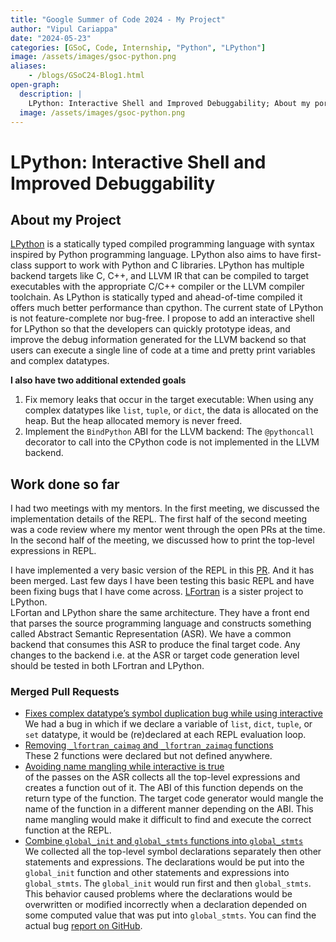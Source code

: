 ```yaml
---
title: "Google Summer of Code 2024 - My Project"
author: "Vipul Cariappa"
date: "2024-05-23"
categories: [GSoC, Code, Internship, "Python", "LPython"]
image: /assets/images/gsoc-python.png
aliases:
    - /blogs/GSoC24-Blog1.html
open-graph:
  description: |
    LPython: Interactive Shell and Improved Debuggability; About my porject...
  image: /assets/images/gsoc-python.png
---
```



# LPython: Interactive Shell and Improved Debuggability

## About my Project

[LPython](https://github.com/lcompilers/lpython/) is a statically typed compiled programming language with syntax inspired by Python programming language. LPython also aims to have first-class support to work with Python and C libraries. LPython has multiple backend targets like C, C++, and LLVM IR that can be compiled to target executables with the appropriate C/C++ compiler or the LLVM compiler toolchain. As LPython is statically typed and ahead-of-time compiled it offers much better performance than cpython. The current state of LPython is not feature-complete nor bug-free. I propose to add an interactive shell for LPython so that the developers can quickly prototype ideas, and improve the debug information generated for the LLVM backend so that users can execute a single line of code at a time and pretty print variables and complex datatypes.

**I also have two additional extended goals**

1. Fix memory leaks that occur in the target executable: When using any complex datatypes like `list`, `tuple`, or `dict`, the data is allocated on the heap. But the heap allocated memory is never freed.
1. Implement the `BindPython` ABI for the LLVM backend: The `@pythoncall` decorator to call into the CPython code is not implemented in the LLVM backend.

## Work done so far

I had two meetings with my mentors. In the first meeting, we discussed the implementation details of the REPL. The first half of the second meeting was a code review where my mentor went through the open PRs at the time. In the second half of the meeting, we discussed how to print the top-level expressions in REPL.

I have implemented a very basic version of the REPL in this [PR](https://github.com/lcompilers/lpython/pull/2617). And it has been merged. Last few days I have been testing this basic REPL and have been fixing bugs that I have come across. [LFortran](https://github.com/lfortran/lfortran/) is a sister project to LPython.<br>
LFortan and LPython share the same architecture. They have a front end that parses the source programming language and constructs something called Abstract Semantic Representation (ASR). We have a common backend that consumes this ASR to produce the final target code. Any changes to the backend i.e. at the ASR or target code generation level should be tested in both LFortran and LPython.

### Merged Pull Requests

- [Fixes complex datatype's symbol duplication bug while using interactive](https://github.com/lcompilers/lpython/pull/2707)<br>
We had a bug in which if we declare a variable of `list`, `dict`, `tuple`, or `set` datatype, it would be (re)declared at each REPL evaluation loop.
- [Removing `_lfortran_caimag` and `_lfortran_zaimag` functions](https://github.com/lcompilers/lpython/pull/2704)<br>
These 2 functions were declared but not defined anywhere.
- [Avoiding name mangling while interactive is true](https://github.com/lcompilers/lpython/pull/2701)<br>
 of the passes on the ASR collects all the top-level expressions and creates a function out of it. The ABI of this function depends on the return type of the function. The target code generator would mangle the name of the function in a different manner depending on the ABI. This name mangling would make it difficult to find and execute the correct function at the REPL.
- [Combine `global_init` and `global_stmts` functions into `global_stmts`](https://github.com/lcompilers/lpython/pull/2696)<br>
We collected all the top-level symbol declarations separately then other statements and expressions. The declarations would be put into the `global_init` function and other statements and expressions into `global_stmts`. The `global_init` would run first and then `global_stmts`. This behavior caused problems where the declarations would be overwritten or modified incorrectly when a declaration depended on some computed value that was put into `global_stmts`. You can find the actual bug [report on GitHub](https://github.com/lcompilers/lpython/issues/2573).
